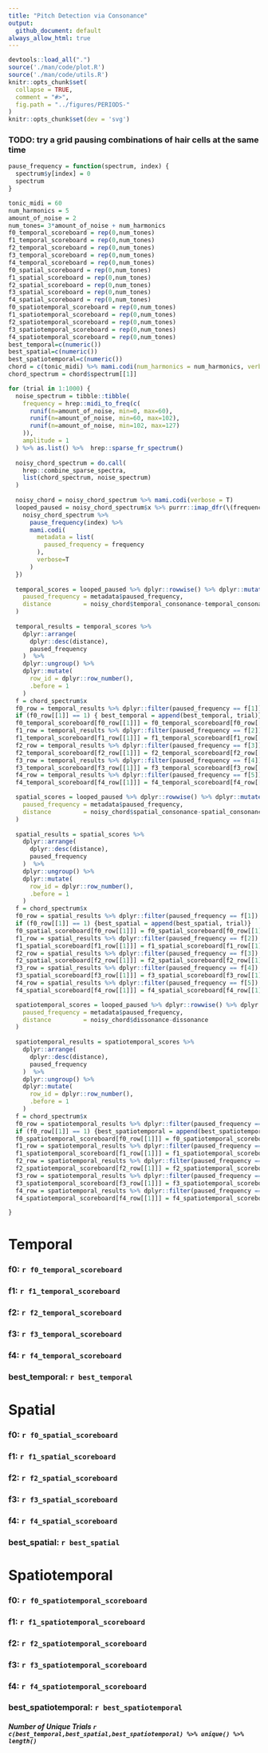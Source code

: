 ```yaml
---
title: "Pitch Detection via Consonance"
output:
  github_document: default
always_allow_html: true
---
```

```r
devtools::load_all(".")
source('./man/code/plot.R')
source('./man/code/utils.R')
knitr::opts_chunk$set(
  collapse = TRUE,
  comment = "#>",
  fig.path = "../figures/PERIODS-"
)
knitr::opts_chunk$set(dev = 'svg')
```

### TODO: try a grid pausing combinations of hair cells at the same time

```r
pause_frequency = function(spectrum, index) {
  spectrum$y[index] = 0
  spectrum
}
```

```r
tonic_midi = 60
num_harmonics = 5
amount_of_noise = 2
num_tones= 3*amount_of_noise + num_harmonics
f0_temporal_scoreboard = rep(0,num_tones)
f1_temporal_scoreboard = rep(0,num_tones)
f2_temporal_scoreboard = rep(0,num_tones)
f3_temporal_scoreboard = rep(0,num_tones)
f4_temporal_scoreboard = rep(0,num_tones)
f0_spatial_scoreboard = rep(0,num_tones)
f1_spatial_scoreboard = rep(0,num_tones)
f2_spatial_scoreboard = rep(0,num_tones)
f3_spatial_scoreboard = rep(0,num_tones)
f4_spatial_scoreboard = rep(0,num_tones)
f0_spatiotemporal_scoreboard = rep(0,num_tones)
f1_spatiotemporal_scoreboard = rep(0,num_tones)
f2_spatiotemporal_scoreboard = rep(0,num_tones)
f3_spatiotemporal_scoreboard = rep(0,num_tones)
f4_spatiotemporal_scoreboard = rep(0,num_tones)
best_temporal=c(numeric())
best_spatial=c(numeric())
best_spatiotemporal=c(numeric())
chord = c(tonic_midi) %>% mami.codi(num_harmonics = num_harmonics, verbose = T)
chord_spectrum = chord$spectrum[[1]]
```

```r
for (trial in 1:1000) {
  noise_spectrum = tibble::tibble(
    frequency = hrep::midi_to_freq(c(
      runif(n=amount_of_noise, min=0, max=60),
      runif(n=amount_of_noise, min=60, max=102),
      runif(n=amount_of_noise, min=102, max=127)
    )),
    amplitude = 1
  ) %>% as.list() %>%  hrep::sparse_fr_spectrum()
  
  noisy_chord_spectrum = do.call(
    hrep::combine_sparse_spectra,
    list(chord_spectrum, noise_spectrum)
  )
  
  noisy_chord = noisy_chord_spectrum %>% mami.codi(verbose = T)
  looped_paused = noisy_chord_spectrum$x %>% purrr::imap_dfr(\(frequency, index) {
    noisy_chord_spectrum %>%
      pause_frequency(index) %>%
      mami.codi(
        metadata = list(
          paused_frequency = frequency
        ),
        verbose=T
      )
  })
  
  temporal_scores = looped_paused %>% dplyr::rowwise() %>% dplyr::mutate(
    paused_frequency = metadata$paused_frequency,
    distance         = noisy_chord$temporal_consonance-temporal_consonance
  )
  
  temporal_results = temporal_scores %>%
    dplyr::arrange(
      dplyr::desc(distance),
      paused_frequency
    )  %>%
    dplyr::ungroup() %>% 
    dplyr::mutate(
      row_id = dplyr::row_number(),
      .before = 1
    ) 
  f = chord_spectrum$x
  f0_row = temporal_results %>% dplyr::filter(paused_frequency == f[1])
  if (f0_row[[1]] == 1) { best_temporal = append(best_temporal, trial)}
  f0_temporal_scoreboard[f0_row[[1]]] = f0_temporal_scoreboard[f0_row[[1]]] + 1
  f1_row = temporal_results %>% dplyr::filter(paused_frequency == f[2])
  f1_temporal_scoreboard[f1_row[[1]]] = f1_temporal_scoreboard[f1_row[[1]]] + 1
  f2_row = temporal_results %>% dplyr::filter(paused_frequency == f[3])
  f2_temporal_scoreboard[f2_row[[1]]] = f2_temporal_scoreboard[f2_row[[1]]] + 1
  f3_row = temporal_results %>% dplyr::filter(paused_frequency == f[4])
  f3_temporal_scoreboard[f3_row[[1]]] = f3_temporal_scoreboard[f3_row[[1]]] + 1
  f4_row = temporal_results %>% dplyr::filter(paused_frequency == f[5])
  f4_temporal_scoreboard[f4_row[[1]]] = f4_temporal_scoreboard[f4_row[[1]]] + 1

  spatial_scores = looped_paused %>% dplyr::rowwise() %>% dplyr::mutate(
    paused_frequency = metadata$paused_frequency,
    distance         = noisy_chord$spatial_consonance-spatial_consonance
  )
  
  spatial_results = spatial_scores %>%
    dplyr::arrange(
      dplyr::desc(distance),
      paused_frequency
    )  %>%
    dplyr::ungroup() %>% 
    dplyr::mutate(
      row_id = dplyr::row_number(),
      .before = 1
    ) 
  f = chord_spectrum$x
  f0_row = spatial_results %>% dplyr::filter(paused_frequency == f[1])
  if (f0_row[[1]] == 1) {best_spatial = append(best_spatial, trial)}
  f0_spatial_scoreboard[f0_row[[1]]] = f0_spatial_scoreboard[f0_row[[1]]] + 1
  f1_row = spatial_results %>% dplyr::filter(paused_frequency == f[2])
  f1_spatial_scoreboard[f1_row[[1]]] = f1_spatial_scoreboard[f1_row[[1]]] + 1
  f2_row = spatial_results %>% dplyr::filter(paused_frequency == f[3])
  f2_spatial_scoreboard[f2_row[[1]]] = f2_spatial_scoreboard[f2_row[[1]]] + 1
  f3_row = spatial_results %>% dplyr::filter(paused_frequency == f[4])
  f3_spatial_scoreboard[f3_row[[1]]] = f3_spatial_scoreboard[f3_row[[1]]] + 1
  f4_row = spatial_results %>% dplyr::filter(paused_frequency == f[5])
  f4_spatial_scoreboard[f4_row[[1]]] = f4_spatial_scoreboard[f4_row[[1]]] + 1

  spatiotemporal_scores = looped_paused %>% dplyr::rowwise() %>% dplyr::mutate(
    paused_frequency = metadata$paused_frequency,
    distance         = noisy_chord$dissonance-dissonance
  )
  
  spatiotemporal_results = spatiotemporal_scores %>%
    dplyr::arrange(
      dplyr::desc(distance),
      paused_frequency
    )  %>%
    dplyr::ungroup() %>% 
    dplyr::mutate(
      row_id = dplyr::row_number(),
      .before = 1
    ) 
  f = chord_spectrum$x
  f0_row = spatiotemporal_results %>% dplyr::filter(paused_frequency == f[1])
  if (f0_row[[1]] == 1) {best_spatiotemporal = append(best_spatiotemporal, trial)}
  f0_spatiotemporal_scoreboard[f0_row[[1]]] = f0_spatiotemporal_scoreboard[f0_row[[1]]] + 1
  f1_row = spatiotemporal_results %>% dplyr::filter(paused_frequency == f[2])
  f1_spatiotemporal_scoreboard[f1_row[[1]]] = f1_spatiotemporal_scoreboard[f1_row[[1]]] + 1
  f2_row = spatiotemporal_results %>% dplyr::filter(paused_frequency == f[3])
  f2_spatiotemporal_scoreboard[f2_row[[1]]] = f2_spatiotemporal_scoreboard[f2_row[[1]]] + 1
  f3_row = spatiotemporal_results %>% dplyr::filter(paused_frequency == f[4])
  f3_spatiotemporal_scoreboard[f3_row[[1]]] = f3_spatiotemporal_scoreboard[f3_row[[1]]] + 1
  f4_row = spatiotemporal_results %>% dplyr::filter(paused_frequency == f[5])
  f4_spatiotemporal_scoreboard[f4_row[[1]]] = f4_spatiotemporal_scoreboard[f4_row[[1]]] + 1

}
```
# Temporal
### f0: `r f0_temporal_scoreboard`
### f1: `r f1_temporal_scoreboard`
### f2: `r f2_temporal_scoreboard`
### f3: `r f3_temporal_scoreboard`
### f4: `r f4_temporal_scoreboard`
### best_temporal: `r best_temporal`

# Spatial
### f0: `r f0_spatial_scoreboard`
### f1: `r f1_spatial_scoreboard`
### f2: `r f2_spatial_scoreboard`
### f3: `r f3_spatial_scoreboard`
### f4: `r f4_spatial_scoreboard`
### best_spatial: `r best_spatial`

# Spatiotemporal
### f0: `r f0_spatiotemporal_scoreboard`
### f1: `r f1_spatiotemporal_scoreboard`
### f2: `r f2_spatiotemporal_scoreboard`
### f3: `r f3_spatiotemporal_scoreboard`
### f4: `r f4_spatiotemporal_scoreboard`
### best_spatiotemporal: `r best_spatiotemporal`

##### Number of Unique Trials `r c(best_temporal,best_spatial,best_spatiotemporal) %>% unique() %>% length()`
